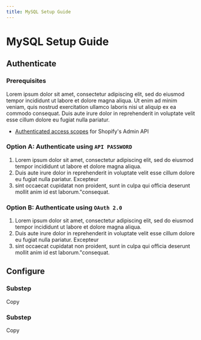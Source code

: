 ```yaml
---
title: MySQL Setup Guide
---
```


# MySQL Setup Guide

## Authenticate
### Prerequisites
Lorem ipsum dolor sit amet, consectetur adipiscing elit, sed do eiusmod tempor incididunt ut labore et dolore magna aliqua. Ut enim ad minim veniam, quis nostrud exercitation ullamco laboris nisi ut aliquip ex ea commodo consequat. Duis aute irure dolor in reprehenderit in voluptate velit esse cillum dolore eu fugiat nulla pariatur. 
- [Authenticated access scopes](https://shopify.dev/api/usage/access-scopes) for Shopify's Admin API

### **Option A:**  Authenticate using `API PASSWORD`

1. Lorem ipsum dolor sit amet, consectetur adipiscing elit, sed do eiusmod tempor incididunt ut labore et dolore magna aliqua.
2. Duis aute irure dolor in reprehenderit in voluptate velit esse cillum dolore eu fugiat nulla pariatur. Excepteur 
3. sint occaecat cupidatat non proident, sunt in culpa qui officia deserunt mollit anim id est laborum."consequat. 

### **Option B:**  Authenticate using `OAuth 2.0`

1. Lorem ipsum dolor sit amet, consectetur adipiscing elit, sed do eiusmod tempor incididunt ut labore et dolore magna aliqua.
2. Duis aute irure dolor in reprehenderit in voluptate velit esse cillum dolore eu fugiat nulla pariatur. Excepteur 
3. sint occaecat cupidatat non proident, sunt in culpa qui officia deserunt mollit anim id est laborum."consequat. 


## Configure

### Substep
Copy

### Substep
Copy